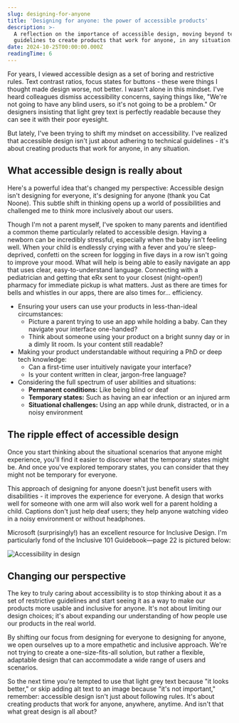 ```yaml
---
slug: designing-for-anyone
title: 'Designing for anyone: the power of accessible products'
description: >-
  A reflection on the importance of accessible design, moving beyond technical
  guidelines to create products that work for anyone, in any situation.
date: 2024-10-25T00:00:00.000Z
readingTime: 6
---
```


For years, I viewed accessible design as a set of boring and restrictive rules. Text contrast ratios, focus states for buttons - these were things I thought made design worse, not better. I wasn't alone in this mindset. I've heard colleagues dismiss accessibility concerns, saying things like, "We're not going to have any blind users, so it's not going to be a problem." Or designers insisting that light grey text is perfectly readable because they can see it with their poor eyesight.

But lately, I've been trying to shift my mindset on accessibility. I've realized that accessible design isn't just about adhering to technical guidelines - it's about creating products that work for anyone, in any situation.

## What accessible design is really about

Here's a powerful idea that's changed my perspective: Accessible design isn't designing for everyone, it's designing for anyone (thank you Cat Noone). This subtle shift in thinking opens up a world of possibilities and challenged me to think more inclusively about our users.

Though I'm not a parent myself, I've spoken to many parents and identified a common theme particularly related to accessible design. Having a newborn can be incredibly stressful, especially when the baby isn't feeling well. When your child is endlessly crying with a fever and you're sleep-deprived, confetti on the screen for logging in five days in a row isn't going to improve your mood. What will help is being able to easily navigate an app that uses clear, easy-to-understand language. Connecting with a pediatrician and getting that eRx sent to your closest (night-open!) pharmacy for immediate pickup is what matters. Just as there are times for bells and whistles in our apps, there are also times for… efficiency.

- Ensuring your users can use your products in less-than-ideal circumstances:  
   * Picture a parent trying to use an app while holding a baby. Can they navigate your interface one-handed?  
   * Think about someone using your product on a bright sunny day or in a dimly lit room. Is your content still readable?
- Making your product understandable without requiring a PhD or deep tech knowledge:  
   * Can a first-time user intuitively navigate your interface?  
   * Is your content written in clear, jargon-free language?
- Considering the full spectrum of user abilities and situations:  
   * **Permanent conditions:** Like being blind or deaf  
   * **Temporary states:** Such as having an ear infection or an injured arm  
   * **Situational challenges:** Using an app while drunk, distracted, or in a noisy environment

## The ripple effect of accessible design

Once you start thinking about the situational scenarios that anyone might experience, you'll find it easier to discover what the temporary states might be. And once you've explored temporary states, you can consider that they might not be temporary for everyone.

This approach of designing for anyone doesn't just benefit users with disabilities - it improves the experience for everyone. A design that works well for someone with one arm will also work well for a parent holding a child. Captions don't just help deaf users; they help anyone watching video in a noisy environment or without headphones.

Microsoft (surprisingly!) has an excellent resource for Inclusive Design. I'm particularly fond of the Inclusive 101 Guidebook—page 22 is pictured below:  

![Accessibility in design](/images/2024/10/image.webp)

## Changing our perspective

The key to truly caring about accessibility is to stop thinking about it as a set of restrictive guidelines and start seeing it as a way to make our products more usable and inclusive for anyone. It's not about limiting our design choices; it's about expanding our understanding of how people use our products in the real world.

By shifting our focus from designing for everyone to designing for anyone, we open ourselves up to a more empathetic and inclusive approach. We're not trying to create a one-size-fits-all solution, but rather a flexible, adaptable design that can accommodate a wide range of users and scenarios.

So the next time you're tempted to use that light grey text because "it looks better," or skip adding alt text to an image because "it's not important," remember: accessible design isn't just about following rules. It's about creating products that work for anyone, anywhere, anytime. And isn't that what great design is all about? 
